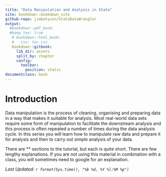 ---
title: "Data Manipulation and Analysis in Stata"
site: bookdown::bookdown_site
github-repo: jimbotyson/StataDataWrangler
output:
  #bookdown::pdf_book:
  #keep_tex: true
   # bookdown::html_book:
   #   css: toc.css
   bookdown::gitbook:
     lib_dir: assets
     split_by: chapter
     config:
       toolbar:
         position: static
documentclass: book
---

# Introduction 

Data manipulation is the process of cleaning, organising and preparing data in a way that makes it suitable for analysis. Most real-world data sets require some form of manipulation to facilitate the downstream analysis and this process is often repeated a number of times during the data analysis cycle. In this series you will learn how to manipulate raw data and prepare it for analysis and then to carry out simple analysis of your data.

There are \*\* sections to the tutorial, but each is quite short. There are few lengthy explanations. If you are not using this material in combination with a class, you will sometimes need to google for an explanation.

*Last Updated: `r format(Sys.time(), "%b %d, %Y %l:%M %p")`*
